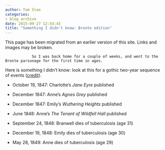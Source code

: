 ```yaml
---
author: Tom Slee
categories:
- blog archive
date: 2015-09-27 12:54:43
title: "Something I didn't know: Bronte edition"
---
```


::: {.callout-note}

This page has been migrated from an earlier version of this site. 
Links and images may be broken.

:::



				So I was back home for a couple of weeks, and went to the Bronte parsonage for the first time in ages.

Here is something I didn't know: look at this for a gothic two-year sequence of events ([credit](http://www.brontefamily.org/chron.html)).



	
  * October 19, 1847: Charlotte's _Jane Eyre_ published

	
  * December 1847: Anne's _Agnes Grey_ published

	
  * December 1847: Emily's _Wuthering Heights_ published

	
  * June 1848: Anne's _The Tenant of Wildfell Hall_ published

	
  * September 24, 1848: Branwell dies of tuberculosis (age 31)

	
  * December 19, 1848: Emily dies of tuberculosis (age 30)

	
  * May 28, 1849: Anne dies of tuberculosis (age 29)

		
